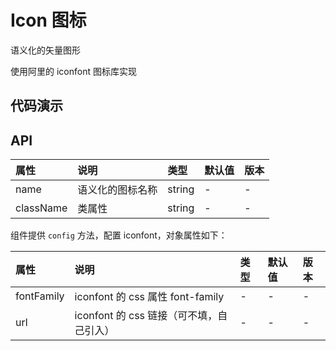 

# Icon 图标

语义化的矢量图形

使用阿里的 iconfont 图标库实现

## 代码演示

<CodeBox title="图标" desc={descIcon} code={codeIcon}>
    <DemoIcon />
</CodeBox>

## API

<div className="api">

| 属性      | 说明             | 类型   | 默认值 | 版本 |
| :-------- | :--------------- | :----- | :----- | :--- |
| name      | 语义化的图标名称 | string | -      | -    |
| className | 类属性           | string | -      | -    |

</div>


组件提供 `config` 方法，配置 iconfont，对象属性如下：

<div className="api">

| 属性       | 说明                                     | 类型 | 默认值 | 版本 |
| :--------- | :--------------------------------------- | :--- | :----- | :--- |
| fontFamily | iconfont 的 css 属性 font-family         | -    | -      | -    |
| url        | iconfont 的 css 链接（可不填，自己引入） | -    | -      | -    |

</div>